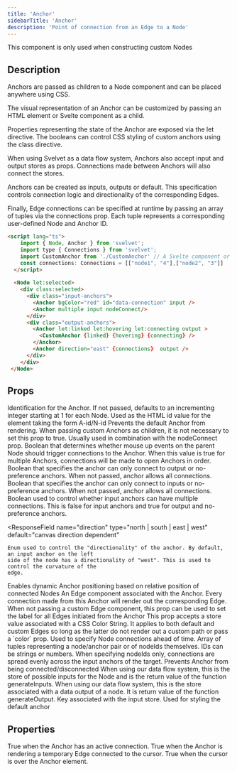 ```yaml
---
title: 'Anchor'
sidebarTitle: 'Anchor'
description: 'Point of connection from an Edge to a Node'
---
```


<Info>This component is only used when constructing custom Nodes</Info>

## Description

Anchors are passed as children to a Node component and can be placed anywhere using CSS.

The visual representation of an Anchor can be customized by passing an HTML element or Svelte component as a child.

Properties representing the state of the Anchor are exposed via the let directive. The booleans can control CSS styling of custom anchors using the class directive.

When using Svelvet as a data flow system, Anchors also accept input and output stores as props. Connections made between Anchors will also connect the stores.

Anchors can be created as inputs, outputs or default. This specification controls connection logic and directionality of the corresponding Edges.

Finally, Edge connections can be specified at runtime by passing an array of tuples via the connections prop. Each tuple represents a corresponding user-defined Node and Anchor ID.

```HTML MyNode.svelte
<script lang="ts">
    import { Node, Anchor } from 'svelvet';
    import type { Connections } from 'svelvet';
    import CustomAnchor from './CustomAnchor' // A Svelte component or HTML element of your creation
    const connections: Connections = [["node1", "4"],["node2", "3"]]
  </script>
  
  <Node let:selected>
    <div class:selected>
      <div class="input-anchors">
        <Anchor bgColor="red" id="data-connection" input />
        <Anchor multiple input nodeConnect/>
      </div>
      <div class="output-anchors">
        <Anchor let:linked let:hovering let:connecting output >
          <CustomAnchor {linked} {hovering} {connecting} />
        </Anchor>
        <Anchor direction="east" {connections}  output />
      </div>
    </div>
 </Node>

```

## Props

<ResponseField name="id" type="string | number" default="incrementing integer">
	Identification for the Anchor. If not passed, defaults to an incrementing integer starting at 1
	for each Node. Used as the HTML id value for the element taking the form A-id/N-id
</ResponseField>

<ResponseField name="invisible" type="boolean" default="false">
	Prevents the default Anchor from rendering. When passing custom Anchors as children, it is not
	necessary to set this prop to true. Usually used in combination with the nodeConnect prop.
</ResponseField>

<ResponseField name="nodeConnect" type="boolean" default="false">
	Boolean that determines whether mouse up events on the parent Node should trigger connections to
	the Anchor. When this value is true for multiple Anchors, connections will be made to open Anchors
	in order.
</ResponseField>

<ResponseField name="input" type="boolean" default="false">
	Boolean that specifies the anchor can only connect to output or no-preference anchors. When not
	passed, anchor allows all connections.
</ResponseField>

<ResponseField name="output" type="boolean" default="false">
	Boolean that specifies the anchor can only connect to inputs or no-preference anchors. When not
	passed, anchor allows all connections.
</ResponseField>

<ResponseField name="multiple" type="boolean" default="input/output dependent">
	Boolean used to control whether input anchors can have multiple connections. This is false for
	input anchors and true for output and no-preference anchors.
</ResponseField>

<ResponseField
	name="direction"
	type="north | south | east | west"
	default="canvas direction dependent"
>
	Enum used to control the "directionality" of the anchor. By default, an input anchor on the left
	side of the node has a directionality of "west". This is used to control the curvature of the
	edge.
</ResponseField>
<ResponseField name="dynamic" type="boolean" default="false">
	Enables dynamic Anchor positioning based on relative position of connected Nodes
</ResponseField>

<ResponseField name="edge" type="Svelte Component | null" default="null">
	An Edge component associated with the Anchor. Every connection made from this Anchor will render
	out the corresponding Edge.
</ResponseField>
<ResponseField name="edgeLabel" type="string" default="">
	When not passing a custom Edge component, this prop can be used to set the label for all Edges
	initiated from the Anchor
</ResponseField>
<ResponseField name="edgeColor" type="Writable<CSS Color String>" default="theme dependent">
	This prop accepts a store value associated with a CSS Color String. It applies to both default and
	custom Edges so long as the latter do not render out a custom path or pass a `color` prop.
</ResponseField>

<ResponseField name="connections" type="Array<[nodeId, anchorId] | nodeId>" default="[]">
	Used to specify Node connections ahead of time. Array of tuples representing a node/anchor pair or
	of nodeIds themselves. IDs can be strings or numbers. When specifying nodeIds only, connections
	are spread evenly across the input anchors of the target.
</ResponseField>
<ResponseField name="locked" type="boolean" default="false">
	Prevents Anchor from being connected/disconnected
</ResponseField>

<ResponseField name="inputsStore" type="ReturnType<typeof generateInputs> | null" default="null">
	When using our data flow system, this is the store of possible inputs for the Node and is the
	return value of the function generateInputs.
</ResponseField>

<ResponseField name="outputStore" type="Readable<unknown> | null" default=" null">
	When using our data flow system, this is the store associated with a data output of a node. It is
	return value of the function generateOutput.
</ResponseField>

<ResponseField name="key" type="string | null" default="null">
	Key associated with the input store.
</ResponseField>

<ResponseField name="bgColor" type="CSS Color String" default="theme dependent">
	Used for styling the default anchor
</ResponseField>

## Properties

<ResponseField name="let:linked" type="boolean">
	True when the Anchor has an active connection.
</ResponseField>

<ResponseField name="let:connecting" type="boolean">
	True when the Anchor is rendering a temporary Edge connected to the cursor.
</ResponseField>

<ResponseField name="let:hovering" type="boolean">
	True when the cursor is over the Anchor element.
</ResponseField>
